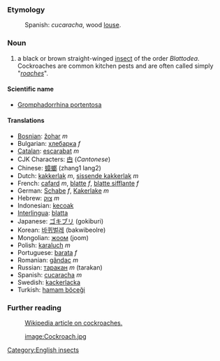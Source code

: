===Etymology===
:Spanish: ''cucaracha'', wood [[louse]].
===Noun===
#a black or brown straight-winged [[insect]] of the order ''Blattodea''. Cockroaches are common kitchen pests and are often called simply "''[[roach]]es''".

====Scientific name====
*[[Gromphadorrhina portentosa]]

====Translations====
*[[Bosnian]]: [[žohar]] ''m''
*Bulgarian: [[хлебарка]] ''f''
*[[Catalan]]: [[escarabat]] ''m''
*CJK Characters: [[甴]] (''Cantonese'')
*Chinese: [[蟑螂]] (zhang1 lang2)
*Dutch: [[kakkerlak]] ''m'', [[sissende kakkerlak]] ''m''
*French: [[cafard]] ''m'', [[blatte]] ''f'', [[blatte sifflante]] ''f''
*German: [[Schabe]] ''f'', [[Kakerlake]] ''m''
*Hebrew: [[צוק]] ''m''
*Indonesian: [[kecoak]]
*[[Interlingua]]: [[blatta]]
*Japanese: [[ゴキブリ]] (gokiburi)
*Korean: [[바퀴벌레]] (bakwibeolre)
*Mongolian: [[жоом]] (joom)
*Polish: [[karaluch]] ''m''
*Portuguese: [[barata]] ''f''
*Romanian: [[gândac]] ''m''
*Russian: [[таракан]] ''m'' (tarakan)
*Spanish: [[cucaracha]] ''m''
*Swedish: [[kackerlacka]]
*Turkish: [[hamam böceği]]

===Further reading===
:[[w:cockroach|Wikipedia article on cockroaches.]]

:[[image:Cockroach.jpg]]

[[Category:English insects]]